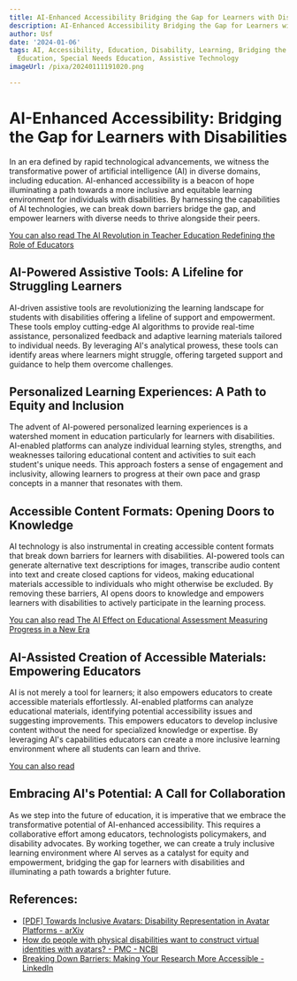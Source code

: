 ```yaml
---
title: AI-Enhanced Accessibility Bridging the Gap for Learners with Disabilities
description: AI-Enhanced Accessibility Bridging the Gap for Learners with Disabilities
author: Usf
date: '2024-01-06'
tags: AI, Accessibility, Education, Disability, Learning, Bridging the Gap, Inclusive
  Education, Special Needs Education, Assistive Technology
imageUrl: /pixa/20240111191020.png

---
```

# AI-Enhanced Accessibility: Bridging the Gap  for Learners with Disabilities

In an era defined by rapid technological  advancements, we witness the transformative power of artificial intelligence  (AI) in diverse domains, including education. AI-enhanced accessibility  is a beacon of hope illuminating a  path towards a more inclusive  and equitable learning environment for individuals with  disabilities. By harnessing the capabilities of AI technologies, we can  break down barriers bridge the  gap, and empower learners  with diverse needs to thrive alongside their  peers.

[You  can also read The AI Revolution in Teacher Education Redefining the Role of Educators](The%20AI%20Revolution%20in%20Teacher%20Education%20Redefining%20the%20Role%20of%20Educators)


## AI-Powered Assistive  Tools: A Lifeline for Struggling Learners

AI-driven assistive tools are revolutionizing the learning landscape for students with disabilities offering  a lifeline of support and empowerment. These  tools employ cutting-edge AI algorithms to provide real-time  assistance, personalized feedback  and adaptive learning materials tailored to individual needs. By leveraging AI's analytical prowess, these tools can identify areas where learners might struggle, offering targeted support and guidance to help them overcome challenges.

## Personalized Learning Experiences: A Path to Equity and Inclusion

The advent of AI-powered personalized learning experiences is a watershed moment in education particularly for learners  with disabilities. AI-enabled platforms can analyze individual learning styles, strengths,  and weaknesses tailoring educational content and activities to suit  each student's unique needs. This approach fosters  a sense of engagement and inclusivity, allowing learners to progress at their own pace and grasp concepts in a manner that  resonates with them.

##  Accessible Content Formats: Opening Doors to Knowledge

AI technology is also  instrumental in creating accessible content formats that break down barriers  for learners with disabilities. AI-powered tools can  generate alternative text descriptions for images, transcribe audio content into text and create  closed captions for videos, making educational materials accessible  to individuals who might otherwise be excluded. By removing these barriers, AI opens doors to  knowledge and empowers learners with disabilities  to actively participate in the learning process.

[You can  also read The AI Effect on  Educational Assessment Measuring Progress in a New  Era](The%20AI%20Effect%20on%20Educational%20Assessment%20Measuring%20Progress%20in%20a%20New%20Era)


## AI-Assisted Creation of Accessible Materials: Empowering Educators

AI is not merely a tool for learners; it  also  empowers educators to create accessible materials effortlessly. AI-enabled platforms can analyze educational materials, identifying potential accessibility issues and suggesting improvements. This empowers educators to develop inclusive content without the need for specialized knowledge  or expertise. By leveraging  AI's capabilities educators can create  a more inclusive learning environment where all students can learn and thrive.

[You can also read ]()


## Embracing AI's Potential: A Call  for Collaboration

As we step into the future of  education, it is imperative that we embrace the  transformative potential of AI-enhanced accessibility. This requires  a collaborative effort  among educators, technologists policymakers, and disability advocates. By working together, we can create a truly inclusive learning  environment where AI serves  as a catalyst for equity and empowerment, bridging the gap for learners with disabilities and illuminating a path towards  a brighter  future.

## References:
- [[PDF] Towards Inclusive Avatars: Disability Representation in Avatar Platforms - arXiv](https://arxiv.org/pdf/2302.01880)
- [How do people with physical disabilities want to construct virtual identities with avatars? - PMC - NCBI](https://www.ncbi.nlm.nih.gov/pmc/articles/PMC9514139/)
- [Breaking Down Barriers: Making Your Research More Accessible - LinkedIn](https://www.linkedin.com/pulse/breaking-down-barriers-making-your-research-more-accessible)
